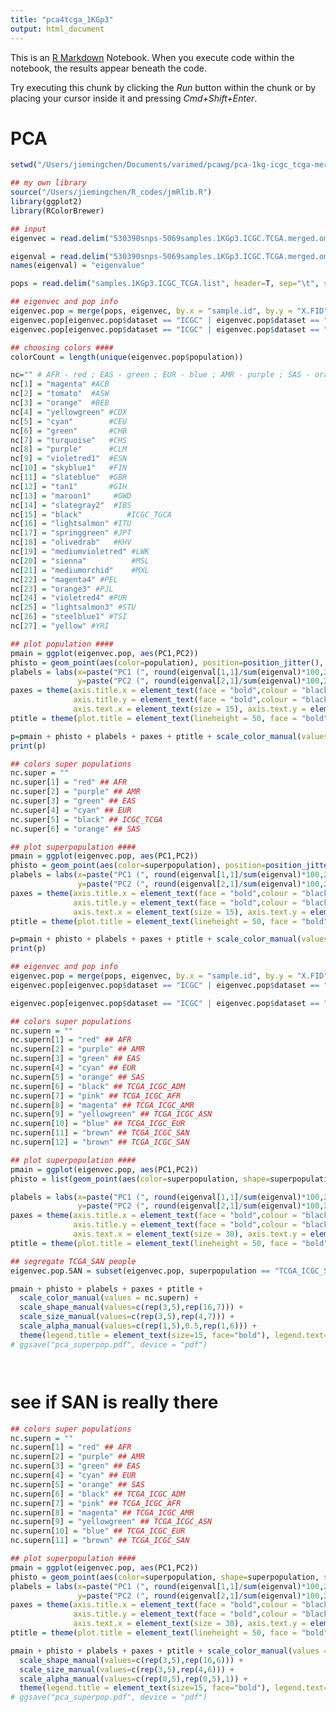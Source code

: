 ```yaml
---
title: "pca4tcga_1KGp3"
output: html_document
---
```


This is an [R Markdown](http://rmarkdown.rstudio.com) Notebook. When you execute code within the notebook, the results appear beneath the code. 

Try executing this chunk by clicking the *Run* button within the chunk or by placing your cursor inside it and pressing *Cmd+Shift+Enter*. 

# PCA
```r
setwd("/Users/jiemingchen/Documents/varimed/pcawg/pca-1kg-icgc_tcga-merged")

## my own library
source("/Users/jiemingchen/R_codes/jmRlib.R")
library(ggplot2)
library(RColorBrewer)

## input
eigenvec = read.delim("530390snps-5069samples.1KGp3.ICGC.TCGA.merged.omni.thin4.plink2.eigenvec", header = T, sep = "\t", stringsAsFactors = FALSE, na.strings = "")

eigenval = read.delim("530390snps-5069samples.1KGp3.ICGC.TCGA.merged.omni.thin4.plink2.eigenval", header = F, sep = "\t", stringsAsFactors = FALSE, na.strings = "")
names(eigenval) = "eigenvalue"

pops = read.delim("samples.1KGp3.ICGC_TCGA.list", header=T, sep="\t", stringsAsFactors=FALSE, na.strings = "")

## eigenvec and pop info
eigenvec.pop = merge(pops, eigenvec, by.x = "sample.id", by.y = "X.FID")
eigenvec.pop[eigenvec.pop$dataset == "ICGC" | eigenvec.pop$dataset == "TCGA",]$population = "ICGC_TCGA"
eigenvec.pop[eigenvec.pop$dataset == "ICGC" | eigenvec.pop$dataset == "TCGA",]$superpopulation = "ICGC_TCGA"

## choosing colors ####
colorCount = length(unique(eigenvec.pop$population))

nc="" # AFR - red ; EAS - green ; EUR - blue ; AMR - purple ; SAS - orange
nc[1] = "magenta" #ACB
nc[2] = "tomato"  #ASW
nc[3] = "orange"  #BEB
nc[4] = "yellowgreen" #CDX
nc[5] = "cyan"        #CEU
nc[6] = "green"       #CHB
nc[7] = "turquoise"   #CHS
nc[8] = "purple"      #CLM
nc[9] = "violetred1"  #ESN
nc[10] = "skyblue1"   #FIN
nc[11] = "slateblue"  #GBR
nc[12] = "tan1"       #GIH
nc[13] = "maroon1"     #GWD
nc[14] = "slategray2"  #IBS
nc[15] = "black"          #ICGC_TGCA
nc[16] = "lightsalmon" #ITU
nc[17] = "springgreen" #JPT
nc[18] = "olivedrab"   #KHV
nc[19] = "mediumvioletred" #LWK
nc[20] = "sienna"          #MSL
nc[21] = "mediumorchid"    #MXL
nc[22] = "magenta4" #PEL
nc[23] = "orange3" #PJL
nc[24] = "violetred4" #PUR
nc[25] = "lightsalmon3" #STU
nc[26] = "steelblue1" #TSI
nc[27] = "yellow" #YRI

## plot population ####
pmain = ggplot(eigenvec.pop, aes(PC1,PC2))
phisto = geom_point(aes(color=population), position=position_jitter(), alpha=0.5)
plabels = labs(x=paste("PC1 (", round(eigenval[1,1]/sum(eigenval)*100,2), "%)", sep=""),
               y=paste("PC2 (", round(eigenval[2,1]/sum(eigenval)*100,2), "%)", sep=""))
paxes = theme(axis.title.x = element_text(face = "bold",colour = "black", size = 20),
              axis.title.y = element_text(face = "bold",colour = "black", size = 20),
              axis.text.x = element_text(size = 15), axis.text.y = element_text(size = 15))
ptitle = theme(plot.title = element_text(lineheight = 50, face = "bold", size = 30))

p=pmain + phisto + plabels + paxes + ptitle + scale_color_manual(values = nc)
print(p)

```
```r
## colors super populations
nc.super = ""
nc.super[1] = "red" ## AFR
nc.super[2] = "purple" ## AMR
nc.super[3] = "green" ## EAS
nc.super[4] = "cyan" ## EUR
nc.super[5] = "black" ## ICGC_TCGA
nc.super[6] = "orange" ## SAS

## plot superpopulation ####
pmain = ggplot(eigenvec.pop, aes(PC1,PC2))
phisto = geom_point(aes(color=superpopulation), position=position_jitter(), alpha=0.5)
plabels = labs(x=paste("PC1 (", round(eigenval[1,1]/sum(eigenval)*100,2), "%)", sep=""),
               y=paste("PC2 (", round(eigenval[2,1]/sum(eigenval)*100,2), "%)", sep=""))
paxes = theme(axis.title.x = element_text(face = "bold",colour = "black", size = 20),
              axis.title.y = element_text(face = "bold",colour = "black", size = 20),
              axis.text.x = element_text(size = 15), axis.text.y = element_text(size = 15))
ptitle = theme(plot.title = element_text(lineheight = 50, face = "bold", size = 30))

p=pmain + phisto + plabels + paxes + ptitle + scale_color_manual(values = nc.super)
print(p)
```
```r
## eigenvec and pop info
eigenvec.pop = merge(pops, eigenvec, by.x = "sample.id", by.y = "X.FID")
eigenvec.pop[eigenvec.pop$dataset == "ICGC" | eigenvec.pop$dataset == "TCGA",]$population = "TCGA_ICGC"

eigenvec.pop[eigenvec.pop$dataset == "ICGC" | eigenvec.pop$dataset == "TCGA",]$superpopulation = paste("TCGA_ICGC_", eigenvec.pop[eigenvec.pop$dataset == "ICGC" | eigenvec.pop$dataset == "TCGA",]$superpopulation, sep="")

## colors super populations
nc.supern = ""
nc.supern[1] = "red" ## AFR
nc.supern[2] = "purple" ## AMR
nc.supern[3] = "green" ## EAS
nc.supern[4] = "cyan" ## EUR
nc.supern[5] = "orange" ## SAS
nc.supern[6] = "black" ## TCGA_ICGC_ADM
nc.supern[7] = "pink" ## TCGA_ICGC_AFR
nc.supern[8] = "magenta" ## TCGA_ICGC_AMR
nc.supern[9] = "yellowgreen" ## TCGA_ICGC_ASN
nc.supern[10] = "blue" ## TCGA_ICGC_EUR
nc.supern[11] = "brown" ## TCGA_ICGC_SAN
nc.supern[12] = "brown" ## TCGA_ICGC_SAN

## plot superpopulation ####
pmain = ggplot(eigenvec.pop, aes(PC1,PC2))
phisto = list(geom_point(aes(color=superpopulation, shape=superpopulation, size=superpopulation, alpha=superpopulation), position=position_jitter()), geom_point(data=subset(eigenvec.pop, superpopulation == "TCGA_ICGC_SAN"), color="brown", shape=16, size=7, alpha=1))

plabels = labs(x=paste("PC1 (", round(eigenval[1,1]/sum(eigenval)*100,2), "%)", sep=""),
               y=paste("PC2 (", round(eigenval[2,1]/sum(eigenval)*100,2), "%)", sep=""))
paxes = theme(axis.title.x = element_text(face = "bold",colour = "black", size = 32),
              axis.title.y = element_text(face = "bold",colour = "black", size = 32),
              axis.text.x = element_text(size = 30), axis.text.y = element_text(size = 30))
ptitle = theme(plot.title = element_text(lineheight = 50, face = "bold", size = 30))

## segregate TCGA_SAN people
eigenvec.pop.SAN = subset(eigenvec.pop, superpopulation == "TCGA_ICGC_SAN")

pmain + phisto + plabels + paxes + ptitle + 
  scale_color_manual(values = nc.supern) + 
  scale_shape_manual(values=c(rep(3,5),rep(16,7))) +
  scale_size_manual(values=c(rep(3,5),rep(4,7))) + 
  scale_alpha_manual(values=c(rep(1,5),0.5,rep(1,6))) + 
  theme(legend.title = element_text(size=15, face="bold"), legend.text=element_text(size=15)) 
# ggsave("pca_superpop.pdf", device = "pdf")




```

# see if SAN is really there
```r
## colors super populations
nc.supern = ""
nc.supern[1] = "red" ## AFR
nc.supern[2] = "purple" ## AMR
nc.supern[3] = "green" ## EAS
nc.supern[4] = "cyan" ## EUR
nc.supern[5] = "orange" ## SAS
nc.supern[6] = "black" ## TCGA_ICGC_ADM
nc.supern[7] = "pink" ## TCGA_ICGC_AFR
nc.supern[8] = "magenta" ## TCGA_ICGC_AMR
nc.supern[9] = "yellowgreen" ## TCGA_ICGC_ASN
nc.supern[10] = "blue" ## TCGA_ICGC_EUR
nc.supern[11] = "brown" ## TCGA_ICGC_SAN

## plot superpopulation ####
pmain = ggplot(eigenvec.pop, aes(PC1,PC2))
phisto = geom_point(aes(color=superpopulation, shape=superpopulation, size=superpopulation, alpha=superpopulation), position=position_jitter())
plabels = labs(x=paste("PC1 (", round(eigenval[1,1]/sum(eigenval)*100,2), "%)", sep=""),
               y=paste("PC2 (", round(eigenval[2,1]/sum(eigenval)*100,2), "%)", sep=""))
paxes = theme(axis.title.x = element_text(face = "bold",colour = "black", size = 32),
              axis.title.y = element_text(face = "bold",colour = "black", size = 32),
              axis.text.x = element_text(size = 30), axis.text.y = element_text(size = 30))
ptitle = theme(plot.title = element_text(lineheight = 50, face = "bold", size = 30))

pmain + phisto + plabels + paxes + ptitle + scale_color_manual(values = nc.supern) + 
  scale_shape_manual(values=c(rep(3,5),rep(16,6))) +
  scale_size_manual(values=c(rep(3,5),rep(4,6))) + 
  scale_alpha_manual(values=c(rep(0,5),rep(0,5),1)) + 
  theme(legend.title = element_text(size=15, face="bold"), legend.text=element_text(size=15))
# ggsave("pca_superpop.pdf", device = "pdf")

```